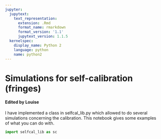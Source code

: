 ```yaml
---
jupyter:
  jupytext:
    text_representation:
      extension: .Rmd
      format_name: rmarkdown
      format_version: '1.1'
      jupytext_version: 1.1.5
  kernelspec:
    display_name: Python 2
    language: python
    name: python2
---
```


# Simulations for self-calibration (fringes)

#### Edited by Louise
I have implemented a class in selfcal_lib.py which allowed to do several simulations concerning the calibration. This notebook gives some examples of what you can do with.

```python
import selfcal_lib as sc
```

```python

```
